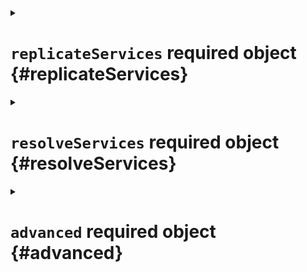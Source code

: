 


<details className="config-field" data-expandable="true">
<summary>

# `replicateServices` <span className="config-field-required" data-required="true">required</span> <span className="config-field-type">object</span> <span className="config-field-default"></span> <span className="config-field-enum"></span> {#replicateServices}



</summary>




<details className="config-field" data-expandable="true">
<summary>

## `toHost` <span className="config-field-required" data-required="true">required</span> <span className="config-field-type">object</span> <span className="config-field-default"></span> <span className="config-field-enum"></span> {#replicateServices-toHost}



</summary>




<details className="config-field" data-expandable="false" open>
<summary>

### `from` <span className="config-field-required" data-required="true">required</span> <span className="config-field-type">string</span> <span className="config-field-default"></span> <span className="config-field-enum"></span> {#replicateServices-toHost-from}



</summary>



</details>



<details className="config-field" data-expandable="false" open>
<summary>

### `to` <span className="config-field-required" data-required="true">required</span> <span className="config-field-type">string</span> <span className="config-field-default"></span> <span className="config-field-enum"></span> {#replicateServices-toHost-to}



</summary>



</details>


</details>



<details className="config-field" data-expandable="true">
<summary>

## `fromHost` <span className="config-field-required" data-required="true">required</span> <span className="config-field-type">object</span> <span className="config-field-default"></span> <span className="config-field-enum"></span> {#replicateServices-fromHost}



</summary>




<details className="config-field" data-expandable="false" open>
<summary>

### `from` <span className="config-field-required" data-required="true">required</span> <span className="config-field-type">string</span> <span className="config-field-default"></span> <span className="config-field-enum"></span> {#replicateServices-fromHost-from}



</summary>



</details>



<details className="config-field" data-expandable="false" open>
<summary>

### `to` <span className="config-field-required" data-required="true">required</span> <span className="config-field-type">string</span> <span className="config-field-default"></span> <span className="config-field-enum"></span> {#replicateServices-fromHost-to}



</summary>



</details>


</details>


</details>



<details className="config-field" data-expandable="true">
<summary>

# `resolveServices` <span className="config-field-required" data-required="true">required</span> <span className="config-field-type">object</span> <span className="config-field-default"></span> <span className="config-field-enum"></span> {#resolveServices}



</summary>




<details className="config-field" data-expandable="false" open>
<summary>

## `service` <span className="config-field-required" data-required="true">required</span> <span className="config-field-type">string</span> <span className="config-field-default"></span> <span className="config-field-enum"></span> {#resolveServices-service}



</summary>



</details>



<details className="config-field" data-expandable="true">
<summary>

## `target` <span className="config-field-required" data-required="true">required</span> <span className="config-field-type">object</span> <span className="config-field-default"></span> <span className="config-field-enum"></span> {#resolveServices-target}



</summary>




<details className="config-field" data-expandable="true">
<summary>

### `vcluster` <span className="config-field-required" data-required="true">required</span> <span className="config-field-type">object</span> <span className="config-field-default"></span> <span className="config-field-enum"></span> {#resolveServices-target-vcluster}



</summary>




<details className="config-field" data-expandable="false" open>
<summary>

#### `service` <span className="config-field-required" data-required="true">required</span> <span className="config-field-type">string</span> <span className="config-field-default"></span> <span className="config-field-enum"></span> {#resolveServices-target-vcluster-service}



</summary>



</details>


</details>



<details className="config-field" data-expandable="true">
<summary>

### `host` <span className="config-field-required" data-required="true">required</span> <span className="config-field-type">object</span> <span className="config-field-default"></span> <span className="config-field-enum"></span> {#resolveServices-target-host}



</summary>




<details className="config-field" data-expandable="false" open>
<summary>

#### `service` <span className="config-field-required" data-required="true">required</span> <span className="config-field-type">string</span> <span className="config-field-default"></span> <span className="config-field-enum"></span> {#resolveServices-target-host-service}



</summary>



</details>


</details>



<details className="config-field" data-expandable="true">
<summary>

### `external` <span className="config-field-required" data-required="true">required</span> <span className="config-field-type">object</span> <span className="config-field-default"></span> <span className="config-field-enum"></span> {#resolveServices-target-external}



</summary>




<details className="config-field" data-expandable="false" open>
<summary>

#### `hostname` <span className="config-field-required" data-required="true">required</span> <span className="config-field-type">string</span> <span className="config-field-default"></span> <span className="config-field-enum"></span> {#resolveServices-target-external-hostname}



</summary>



</details>


</details>


</details>


</details>



<details className="config-field" data-expandable="true">
<summary>

# `advanced` <span className="config-field-required" data-required="true">required</span> <span className="config-field-type">object</span> <span className="config-field-default"></span> <span className="config-field-enum"></span> {#advanced}



</summary>




<details className="config-field" data-expandable="false" open>
<summary>

## `clusterDomain` <span className="config-field-required" data-required="true">required</span> <span className="config-field-type">string</span> <span className="config-field-default"></span> <span className="config-field-enum"></span> {#advanced-clusterDomain}



</summary>



</details>



<details className="config-field" data-expandable="true">
<summary>

## `fallback` <span className="config-field-required" data-required="true">required</span> <span className="config-field-type">object[]</span> <span className="config-field-default"></span> <span className="config-field-enum"></span> {#advanced-fallback}



</summary>




<details className="config-field" data-expandable="false" open>
<summary>

### `ip` <span className="config-field-required" data-required="true">required</span> <span className="config-field-type">string</span> <span className="config-field-default"></span> <span className="config-field-enum"></span> {#advanced-fallback-ip}



</summary>



</details>



<details className="config-field" data-expandable="false" open>
<summary>

### `hostCluster` <span className="config-field-required" data-required="false">required</span> <span className="config-field-type">boolean</span> <span className="config-field-default">true</span> <span className="config-field-enum"></span> {#advanced-fallback-hostCluster}



</summary>



</details>


</details>



<details className="config-field" data-expandable="true">
<summary>

## `proxyKubelets` <span className="config-field-required" data-required="true">required</span> <span className="config-field-type">object</span> <span className="config-field-default"></span> <span className="config-field-enum"></span> {#advanced-proxyKubelets}



</summary>




<details className="config-field" data-expandable="false" open>
<summary>

### `byHostname` <span className="config-field-required" data-required="false">required</span> <span className="config-field-type">boolean</span> <span className="config-field-default">true</span> <span className="config-field-enum"></span> {#advanced-proxyKubelets-byHostname}



</summary>



</details>



<details className="config-field" data-expandable="false" open>
<summary>

### `byIP` <span className="config-field-required" data-required="false">required</span> <span className="config-field-type">boolean</span> <span className="config-field-default">true</span> <span className="config-field-enum"></span> {#advanced-proxyKubelets-byIP}



</summary>



</details>


</details>


</details>
